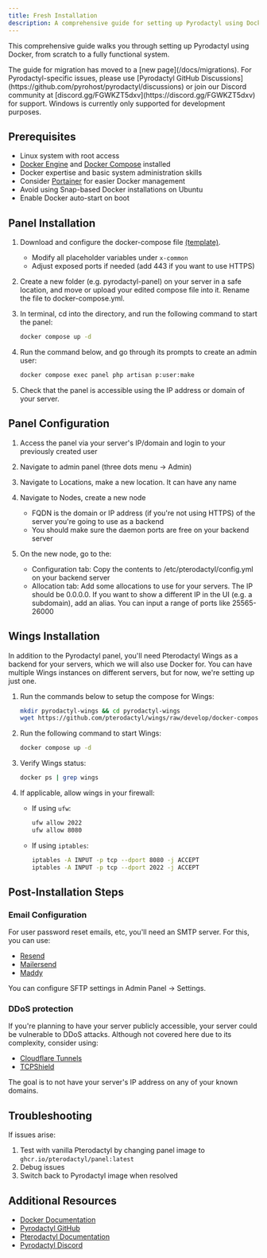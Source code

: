 ```yaml
---
title: Fresh Installation
description: A comprehensive guide for setting up Pyrodactyl using Docker
---
```


This comprehensive guide walks you through setting up Pyrodactyl using Docker, from scratch to a fully functional system.

<Callout type="note">
  The guide for migration has moved to a [new page](/docs/migrations).
</Callout>

<Callout type="info">
  For Pyrodactyl-specific issues, please use [Pyrodactyl GitHub
  Discussions](https://github.com/pyrohost/pyrodactyl/discussions) or join our
  Discord community at
  [discord.gg/FGWKZT5dxv](https://discord.gg/FGWKZT5dxv) for support.
</Callout>

<Callout type="warn">
  Windows is currently only supported for development purposes.
</Callout>

## Prerequisites

- Linux system with root access
- [Docker Engine](https://docs.docker.com/engine/install/) and [Docker Compose](https://docs.docker.com/compose/install/) installed
- Docker expertise and basic system administration skills
- Consider [Portainer](https://docs.portainer.io/start/install) for easier Docker management
- Avoid using Snap-based Docker installations on Ubuntu
- Enable Docker auto-start on boot

## Panel Installation

1. Download and configure the docker-compose file [(template)](https://raw.githubusercontent.com/pyrohost/pyrodactyl/main/docker-compose.example.yml).

   - Modify all placeholder variables under `x-common`
   - Adjust exposed ports if needed (add 443 if you want to use HTTPS)

1. Create a new folder (e.g. pyrodactyl-panel) on your server in a safe location, and move or upload your edited compose file into it. Rename the file to docker-compose.yml.

1. In terminal, cd into the directory, and run the following command to start the panel:

   ```bash
   docker compose up -d
   ```

1. Run the command below, and go through its prompts to create an admin user:

   ```bash
   docker compose exec panel php artisan p:user:make
   ```

1. Check that the panel is accessible using the IP address or domain of your server.

## Panel Configuration

1. Access the panel via your server's IP/domain and login to your previously created user
1. Navigate to admin panel (three dots menu → Admin)
1. Navigate to Locations, make a new location. It can have any name
1. Navigate to Nodes, create a new node

   - FQDN is the domain or IP address (if you're not using HTTPS) of the server you're going to use as a backend
   - You should make sure the daemon ports are free on your backend server

1. On the new node, go to the:
   - Configuration tab: Copy the contents to /etc/pterodactyl/config.yml on your backend server
   - Allocation tab: Add some allocations to use for your servers. The IP should be 0.0.0.0. If you want to show a different IP in the UI (e.g. a subdomain), add an alias. You can input a range of ports like 25565-26000

## Wings Installation

In addition to the Pyrodactyl panel, you'll need Pterodactyl Wings as a backend for your servers, which we will also use Docker for. You can have multiple Wings instances on different servers, but for now, we're setting up just one.

1. Run the commands below to setup the compose for Wings:

   ```bash
   mkdir pyrodactyl-wings && cd pyrodactyl-wings
   wget https://github.com/pterodactyl/wings/raw/develop/docker-compose.example.yml -O docker-compose.yml
   ```

1. Run the following command to start Wings:

   ```bash
   docker compose up -d
   ```

1. Verify Wings status:

   ```bash
   docker ps | grep wings
   ```

1. If applicable, allow wings in your firewall:
   - If using `ufw`:
     ```bash
     ufw allow 2022
     ufw allow 8080
     ```
   - If using `iptables`:
     ```bash
     iptables -A INPUT -p tcp --dport 8080 -j ACCEPT
     iptables -A INPUT -p tcp --dport 2022 -j ACCEPT
     ```

## Post-Installation Steps

### Email Configuration

For user password reset emails, etc, you'll need an SMTP server. For this, you can use:

- [Resend](https://resend.com/)
- [Mailersend](https://www.mailersend.com/)
- [Maddy](https://maddy.email)

You can configure SFTP settings in Admin Panel → Settings.

### DDoS protection

If you're planning to have your server publicly accessible, your server could be vulnerable to DDoS attacks. Although not covered here due to its complexity, consider using:

- [Cloudflare Tunnels](https://www.cloudflare.com/products/tunnel/)
- [TCPShield](https://tcpshield.com/)

The goal is to not have your server's IP address on any of your known domains.

## Troubleshooting

If issues arise:

1. Test with vanilla Pterodactyl by changing panel image to `ghcr.io/pterodactyl/panel:latest`
1. Debug issues
1. Switch back to Pyrodactyl image when resolved

## Additional Resources

- [Docker Documentation](https://docs.docker.com/)
- [Pyrodactyl GitHub](https://github.com/pyrohost/pyrodactyl)
- [Pterodactyl Documentation](https://pterodactyl.io/)
- [Pyrodactyl Discord](https://discord.com/invite/FGWKZT5dxv?utm_campaign=pyrodactyl_support)
